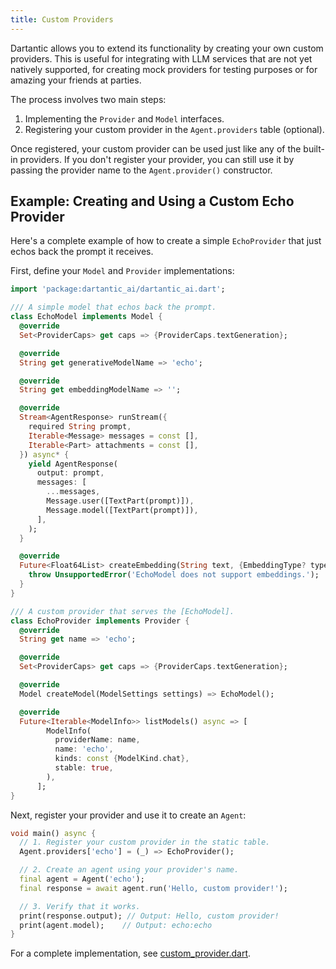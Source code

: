 ```yaml
---
title: Custom Providers
---
```

Dartantic allows you to extend its functionality by creating your own custom
providers. This is useful for integrating with LLM services that are not yet
natively supported, for creating mock providers for testing purposes or for
amazing your friends at parties.

The process involves two main steps:
1.  Implementing the `Provider` and `Model` interfaces.
2.  Registering your custom provider in the `Agent.providers` table (optional).

Once registered, your custom provider can be used just like any of the built-in
providers. If you don't register your provider, you can still use it by passing
the provider name to the `Agent.provider()` constructor.

## Example: Creating and Using a Custom Echo Provider

Here's a complete example of how to create a simple `EchoProvider` that just
echos back the prompt it receives.

First, define your `Model` and `Provider` implementations:

```dart
import 'package:dartantic_ai/dartantic_ai.dart';

/// A simple model that echos back the prompt.
class EchoModel implements Model {
  @override
  Set<ProviderCaps> get caps => {ProviderCaps.textGeneration};

  @override
  String get generativeModelName => 'echo';

  @override
  String get embeddingModelName => '';

  @override
  Stream<AgentResponse> runStream({
    required String prompt,
    Iterable<Message> messages = const [],
    Iterable<Part> attachments = const [],
  }) async* {
    yield AgentResponse(
      output: prompt,
      messages: [
        ...messages,
        Message.user([TextPart(prompt)]),
        Message.model([TextPart(prompt)]),
      ],
    );
  }

  @override
  Future<Float64List> createEmbedding(String text, {EmbeddingType? type}) {
    throw UnsupportedError('EchoModel does not support embeddings.');
  }
}

/// A custom provider that serves the [EchoModel].
class EchoProvider implements Provider {
  @override
  String get name => 'echo';

  @override
  Set<ProviderCaps> get caps => {ProviderCaps.textGeneration};

  @override
  Model createModel(ModelSettings settings) => EchoModel();

  @override
  Future<Iterable<ModelInfo>> listModels() async => [
        ModelInfo(
          providerName: name,
          name: 'echo',
          kinds: const {ModelKind.chat},
          stable: true,
        ),
      ];
}
```

Next, register your provider and use it to create an `Agent`:

```dart
void main() async {
  // 1. Register your custom provider in the static table.
  Agent.providers['echo'] = (_) => EchoProvider();

  // 2. Create an agent using your provider's name.
  final agent = Agent('echo');
  final response = await agent.run('Hello, custom provider!');

  // 3. Verify that it works.
  print(response.output); // Output: Hello, custom provider!
  print(agent.model);    // Output: echo:echo
}
```

For a complete implementation, see
[custom_provider.dart](https://github.com/csells/dartantic_ai/blob/main/example/bin/custom_provider.dart). 